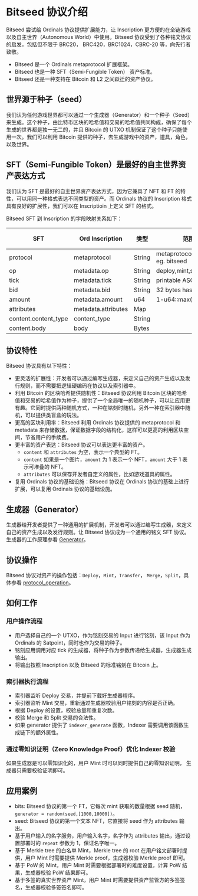 
# Bitseed 协议介绍

Bitseed 尝试给 Ordinals 协议提供扩展能力，让 Inscription 更方便的在全链游戏以及自主世界（Autonomous World）中使用。Bitseed 协议受到了各种铭文协议的启发，包括但不限于 BRC20， BRC420，BRC1024，CBRC-20 等，向先行者致敬。

* Bitseed 是一个 Ordinals metaprotocol 扩展框架。
* Bitseed 也是一种 SFT（Semi-Fungible Token） 资产标准。
* Bitseed 还是一种支持在 Bitcoin 和 L2 之间跃迁的资产协议。

## 世界源于种子（seed）

我们认为任何游戏世界都可以通过一个生成器（Generator）和一个种子（Seed）来生成。这个种子，由比特币区块的哈希值和交易的哈希值共同构成，确保了每个生成的世界都是独一无二的，并且 Bitcoin 的 UTXO 机制保证了这个种子只能使用一次。我们可以利用 Bitcoin 提供的种子，去生成游戏中的资产，道具，角色，以及世界。

## SFT（Semi-Fungible Token）是最好的自主世界资产表达方式

我们认为 SFT 是最好的自主世界资产表达方式，因为它兼具了 NFT 和 FT 的特性，可以用同一种格式表达不同类型的资产。而 Ordinals 协议的 Inscription 格式具有良好的扩展性，我们可以在 Inscriptioin 上定义 SFT 的格式。

Bitseed SFT 到 Inscription 的字段映射关系如下：

| SFT                   | Ord Inscription            | 类型        |范围                        | 必须字段  |
| --------------------- | -------------------------- |------------|----------------------------|---------|
|protocol               | metaprotocol               | String     | metaprotocol name, eg. bitseed | true    |
|op                     | metadata.op                | String     | deploy,mint,split,merge    | true    |
|tick                   | metadata.tick              | String     | printable ASCII char       | true    |
|bid                    | metadata.bid               | String     | 32 bytes hash              | true    |          
|amount                 | metadata.amount            | u64        | 1-u64::max()               | true    |
|attributes             | metadata.attributes        | Map        |                            | false   |
|content.content_type    | content_type               | String     |                            | false   |
|content.body           | body                       | Bytes      |                            | false   |

## 协议特性

Bitseed 协议具有以下特性：

* 更灵活的扩展性：开发者可以通过编写生成器，来定义自己的资产生成以及发行规则，而不需要把逻辑硬编码在协议以及索引器中。
* 利用 Bitcoin 的区块哈希提供随机性：Bitseed 协议利用 Bitcoin 区块的哈希值和交易的哈希值作为种子，提供了一个全局唯一的随机种子，可以让应用更有趣。它同时提供两种随机方式，一种在铭刻时随机，另外一种在索引器中随机，可以提供类盲盒的玩法。
* 更高的区块利用率：Bitseed 利用 Ordinals 协议提供的 metaprotocol 和 metadata 来存储数据，保证数据字段的结构化，这样可以更高的利用区块空间，节省用户的手续费。
* 更丰富的资产表达：Bitseed 协议可以表达更丰富的资产。
    - `content` 和 `attributes` 为空，表示一个典型的 FT。
    - `content` 如果是一个图片，`amount` 为 1 表示一个 NFT，`amount` 大于 1 表示可堆叠的 NFT。
    - `attributes` 可以保存开发者自定义的属性，比如游戏道具的属性。
* 复用 Ordinals 协议的基础设施：Bitseed 协议在 Ordinals 协议的基础上进行扩展，可以复用 Ordinals 协议的基础设施。

## 生成器（Generator）

生成器给开发者提供了一种通用的扩展机制，开发者可以通过编写生成器，来定义自己的资产生成以及发行规则。让 Bitseed 协议成为一个通用的铭文 SFT 协议。生成器的工作原理参看 [Generator](./generator)。

## 协议操作

Bitseed 协议对资产的操作包括：`Deploy`，`Mint`，`Transfer`， `Merge`，`Split`，具体参看 [protocol_operation](./protocol_operation)。

## 如何工作

### 用户操作流程 

* 用户选择自己的一个 UTXO，作为铭刻交易的 Input 进行铭刻，该 Input 作为 Ordinals 的 Satpoint，同时也作为交易的种子。
* 铭刻应用调用对应 tick 的生成器，将种子作为参数传递给生成器，生成器生成输出。 
* 将输出按照 Inscription 以及 Bitseed 的标准铭刻在 Bitcoin 上。

### 索引器执行流程

* 索引器监听 Deploy 交易，并提前下载好生成器程序。
* 索引器监听 Mint 交易，重新通过生成器校验用户铭刻的内容是否正确。
* 根据 Deploy 的设置，校验总量和重复次数。
* 校验 Merge 和 Split 交易的合法性。
* 如果 generator 提供了 `indexer_generate` 函数，Indexer 需要调用该函数生成链下的额外属性。

### 通过零知识证明（Zero Knowledge Proof）优化 Indexer 校验

如果生成器是可以零知识化的，用户 Mint 时可以同时提供自己的零知识证明， 生成器只需要校验证明即可。

## 应用案例

* bits: Bitseed 协议的第一个 FT，它每次 mint 获取的数量根据 seed 随机， `generator = random(seed,[1000,10000])`。
* seed: Bitseed 协议的第一个文本 NFT，它直接将 seed 作为 attributes 输出。
* 基于用户输入的名字服务，用户输入名字，名字作为 attributes 输出，通过设置部署时的 `repeat` 参数为 1，保证名字唯一。
* 基于 Merkle tree 的白名单 Mint，Merkle tree 的 root 在用户铭文部署时提供，用户 Mint 时需要提供 Merkle proof，生成器校验 Merkle proof 即可。
* 基于 PoW 的 Mint，用户 Mint 时需要根据部署时的难度设置，计算 PoW 结果，生成器校验 PoW 结果即可。
* 基于多签的真实世界资产 Mint，用户 Mint 时需要提供资产监管方的多签签名，生成器校验多签签名即可。

